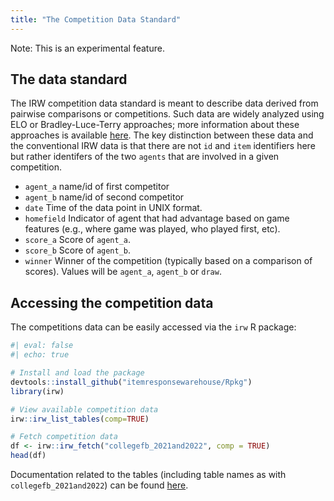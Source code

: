 ```yaml
---
title: "The Competition Data Standard"
---
```


Note: This is an experimental feature.

## The data standard

The IRW competition data standard is meant to describe data derived from pairwise comparisons or competitions. Such data are widely analyzed using ELO or Bradley-Luce-Terry approaches; more information about these approaches is available [here](https://www.annualreviews.org/content/journals/10.1146/annurev-statistics-040722-061813). The key distinction between these data and the conventional IRW data is that there are not `id` and `item` identifiers here but rather identifers of the two `agents` that are involved in a given competition.

- `agent_a` name/id of first competitor
- `agent_b` name/id of second competitor
- `date` Time of the data point in UNIX format.
- `homefield` Indicator of agent that had advantage based on game features (e.g., where game was played, who played first, etc).
- `score_a` Score of `agent_a`.
- `score_b` Score of `agent_b`.
- `winner` Winner of the competition (typically based on a comparison of scores). Values will be `agent_a`, `agent_b` or `draw`.


## Accessing the competition data

The competitions data can be easily accessed via the `irw` R package:
```r
#| eval: false
#| echo: true

# Install and load the package
devtools::install_github("itemresponsewarehouse/Rpkg")
library(irw)

# View available competition data
irw::irw_list_tables(comp=TRUE)

# Fetch competition data
df <- irw::irw_fetch("collegefb_2021and2022", comp = TRUE)
head(df)
```

Documentation related to the tables (including table names as with `collegefb_2021and2022`) can be found [here](https://docs.google.com/spreadsheets/d/1WZZYyVC2cmw8CUJM69qP0F_ZlQjQfdkCZbdsG-8mUrs/edit?usp=sharing).

